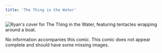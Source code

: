 ```yaml
---
title: 'The Thing in the Water'
---
```


![Ryan's cover for The Thing in the Water, featuring tentacles wrapping around a boat.](/images/the-thing-in-the-water/1.jpg)

No information accompanies this comic. This comic does not appear complete and should have some missing images.
